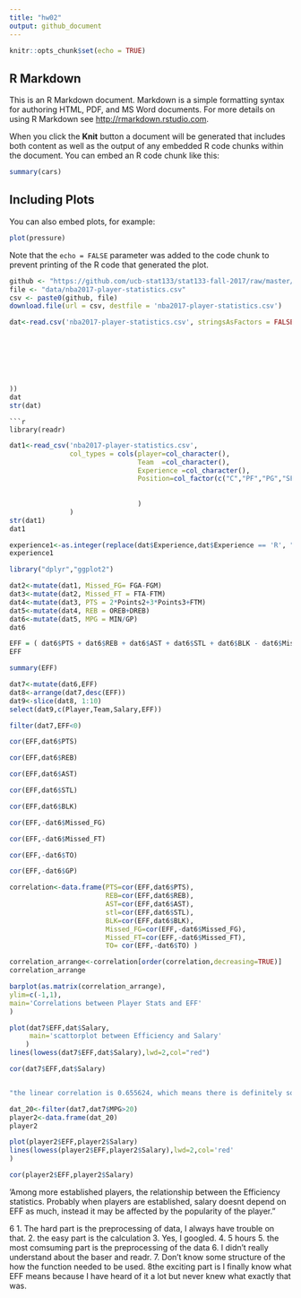 ```yaml
---
title: "hw02"
output: github_document
---
```


```r
knitr::opts_chunk$set(echo = TRUE)
```

## R Markdown

This is an R Markdown document. Markdown is a simple formatting syntax for authoring HTML, PDF, and MS Word documents. For more details on using R Markdown see <http://rmarkdown.rstudio.com>.

When you click the **Knit** button a document will be generated that includes both content as well as the output of any embedded R code chunks within the document. You can embed an R code chunk like this:

```r
summary(cars)
```

## Including Plots

You can also embed plots, for example:

```r
plot(pressure)
```

Note that the `echo = FALSE` parameter was added to the code chunk to prevent printing of the R code that generated the plot.



```r
github <- "https://github.com/ucb-stat133/stat133-fall-2017/raw/master/"
file <- "data/nba2017-player-statistics.csv"
csv <- paste0(github, file)
download.file(url = csv, destfile = 'nba2017-player-statistics.csv')
```
```r
dat<-read.csv('nba2017-player-statistics.csv', stringsAsFactors = FALSE, colClasses= c('character',
                                                                                       'character',
                                                                                       'factor',
                                                                                       'character',
                                                                                       'numeric',
                                                                                       rep('integer',19)
                                                                                    
                                                                                  
))
dat
str(dat)
```


```
```r
library(readr)
```
```r
dat1<-read_csv('nba2017-player-statistics.csv',
               col_types = cols(player=col_character(),
                                Team  =col_character(),
                                Experience =col_character(),
                                Position=col_factor(c("C","PF","PG","SF","SG")),Salary=col_double()
                              
                      
                                )
               )
str(dat1)
dat1
```


```r
experience1<-as.integer(replace(dat$Experience,dat$Experience == 'R', "0"))
experience1
```
```r
library("dplyr","ggplot2")
```



```r
dat2<-mutate(dat1, Missed_FG= FGA-FGM)
dat3<-mutate(dat2, Missed_FT = FTA-FTM)
dat4<-mutate(dat3, PTS = 2*Points2+3*Points3+FTM)
dat5<-mutate(dat4, REB = OREB+DREB)
dat6<-mutate(dat5, MPG = MIN/GP)
dat6
``` 
```r

EFF = ( dat6$PTS + dat6$REB + dat6$AST + dat6$STL + dat6$BLK - dat6$Missed_FG - dat6$Missed_FT - dat6$TO) / dat6$GP
EFF
```
```r
summary(EFF)
```
```r
dat7<-mutate(dat6,EFF)
dat8<-arrange(dat7,desc(EFF))
dat9<-slice(dat8, 1:10)
select(dat9,c(Player,Team,Salary,EFF))
```
```r
filter(dat7,EFF<0)
```




```r
cor(EFF,dat6$PTS)
```
```r
cor(EFF,dat6$REB)
```
```r
cor(EFF,dat6$AST)
```
```r
cor(EFF,dat6$STL)
```
```r
cor(EFF,dat6$BLK)
```
```r
cor(EFF,-dat6$Missed_FG)
```
```r
cor(EFF,-dat6$Missed_FT)
```
```r
cor(EFF,-dat6$TO)
```
```r
cor(EFF,-dat6$GP)
```
```r
correlation<-data.frame(PTS=cor(EFF,dat6$PTS),
                        REB=cor(EFF,dat6$REB),
                        AST=cor(EFF,dat6$AST),
                        stl=cor(EFF,dat6$STL),
                        BLK=cor(EFF,dat6$BLK),
                        Missed_FG=cor(EFF,-dat6$Missed_FG),
                        Missed_FT=cor(EFF,-dat6$Missed_FT),
                        TO= cor(EFF,-dat6$TO) )
```
```r
correlation_arrange<-correlation[order(correlation,decreasing=TRUE)]
correlation_arrange
```
```r
barplot(as.matrix(correlation_arrange),
ylim=c(-1,1),
main='Correlations between Player Stats and EFF'
)
```
```r



plot(dat7$EFF,dat$Salary,
     main='scattorplot between Efficiency and Salary'
    )
lines(lowess(dat7$EFF,dat$Salary),lwd=2,col="red")
```
```r
cor(dat7$EFF,dat$Salary)



```
```r
"the linear correlation is 0.655624, which means there is definitely some association between the Efficiency statistic and the salary. The higher the Efficiency of a player is, the more that player earns."
```


```r
dat_20<-filter(dat7,dat7$MPG>20)
player2<-data.frame(dat_20)
player2
```
```r
plot(player2$EFF,player2$Salary)
lines(lowess(player2$EFF,player2$Salary),lwd=2,col='red'
)
```
```r
cor(player2$EFF,player2$Salary)
```


'Among more established players, the relationship between the Efficiency statistics. Probably when players are established, salary doesnt depend on EFF as much, instead it may be affected by the popularity of the player."


6
1. The hard part is the preprocessing of data, I always have trouble on that.
2. the easy part is the calculation
3. Yes, I googled.
4. 5 hours
5. the most comsuming part is the preprocessing of the data
6. I didn't really understand about the baser and readr.
7. Don't know some structure of the how the function needed to be used.
8the exciting part is I finally know what EFF means because I have heard of it a lot but never knew what exactly that was.










